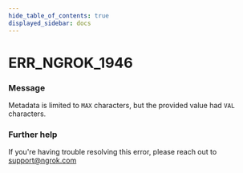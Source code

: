 ```yaml
---
hide_table_of_contents: true
displayed_sidebar: docs
---
```



# ERR_NGROK_1946

### Message
Metadata is limited to `MAX` characters, but the provided value had `VAL` characters.

<ErrorDetails error='err_ngrok_1946' />


### Further help
If you're having trouble resolving this error, please reach out to [support@ngrok.com](mailto:support@ngrok.com?subject=Help%20with%20ERR_NGROK_1946)

